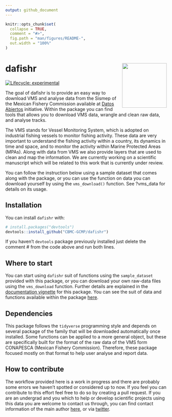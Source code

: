 ```yaml
---
output: github_document
---
```


<!-- README.md is generated from README.Rmd. Please edit that file -->

```r
knitr::opts_chunk$set(
  collapse = TRUE,
  comment = "#>",
  fig.path = "man/figures/README-",
  out.width = "100%"
)
```

# dafishr <a href='https://cbmc-gcmp.github.io/dafishr'><img src="man/figures/logo.png" align="right" height="139"/></a>

<!-- badges: start -->

[![Lifecycle: experimental](https://img.shields.io/badge/lifecycle-experimental-orange.svg)](https://lifecycle.r-lib.org/articles/stages.html#experimental)

<!-- badges: end -->

The goal of dafishr is to provide an easy way to download VMS and analyse data from the Sismep of the Mexican Fishery Commission available at [Datos Abiertos](https://www.datos.gob.mx/busca/dataset/localizacion-y-monitoreo-satelital-de-embarcaciones-pesqueras/resource/309e872a-dbca-4962-b14f-f0da833abebe) initiative. Within the package you can find tools that allows you to download VMS data, wrangle and clean raw data, and analyse tracks.

The VMS stands for Vessel Monitoring System, which is adopted on industrial fishing vessels to monitor fishing activity. These data are very important to understand the fishing activity within a country, its dynamics in time and space, and to monitor the activity within Marine Protected Areas (MPAs). Along with data from VMS we also provide layers that are used to clean and map the information. We are currently working on a scientific manuscript which will be related to this work that is currently under review.

You can follow the instruction below using a sample dataset that comes along with the package, or you can use the function on data you can download yourself by using the `vms_download()` function. See ?vms_data for details on its usage.

## Installation

You can install `dafishr` with:

``` r
# install.packages("devtools")
devtools::install_github("CBMC-GCMP/dafishr")
```

If you haven't `devtools` package previously installed just delete the comment \# from the code above and run both lines.

## Where to start

You can start using `dafishr` suit of functions using the `sample_dataset` provided with this package, or you can download your own raw-data files using the `vms_download` function. Further details are explained in the [documentation vignette](https://cbmc-gcmp.github.io/dafishr/index.html) for this package. You can see the suit of data and functions available within the package [here](https://cbmc-gcmp.github.io/dafishr/reference/index.html#all-functions).

## Dependencies

This package follows the `tidyverse` programming style and depends on several package of the family that will be downloaded automatically once installed. Some functions can be applied to a more general object, but these are specifically built for the format of the raw data of the VMS form CONAPESCA (Mexican Fishery Commission). Therefore, these package focused mostly on that format to help user analyse and report data.

## How to contribute

The workflow provided here is a work in progress and there are probably some errors we haven't spotted or considered up to now. If you feel you can contribute to this effort feel free to do so by creating a pull request. If you are an undergrad and you which to help or develop scientific projects using this data you are welcome to contact us through, you can find contact information of the main author [here](https://github.com/Fabbiologia), or via [twitter](https://twitter.com/FabioFavoretto).
